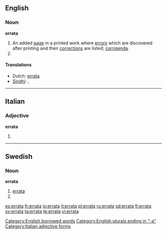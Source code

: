 ==English==

===Noun===
'''errata'''

# An added [[page]] in a printed work where [[error]]s which are discovered after printing and their [[correction]]s are listed; [[corrigenda]].
# {{plural of|erratum}}

====Translations====
* Dutch: [[errata#Dutch|errata]]
* [[Sindhi]]: {{SDchar|[[چُڪَنامو]]}} {{m}}, {{SDchar|[[ڀُلَنامو]]}} {{m}}

[[Category:English borrowed words]]
[[Category:English plurals ending in "-a"]]

----

==Italian==

===Adjective===
'''errata''' {{s}}

# {{feminine of|errato#Adjective|errato}}

[[Category:Italian adjective forms]]

----

==Swedish==

===Noun===
{{sv-noun-reg-or|1=errat}}
'''errata''' {{c}}

# [[#English|errata]]
# {{plural of|erratum|lang=sv}}

[[es:errata]]
[[fr:errata]]
[[io:errata]]
[[it:errata]]
[[pl:errata]]
[[ru:errata]]
[[sd:errata]]
[[fi:errata]]
[[sv:errata]]
[[ta:errata]]
[[te:errata]]
[[vi:errata]]
